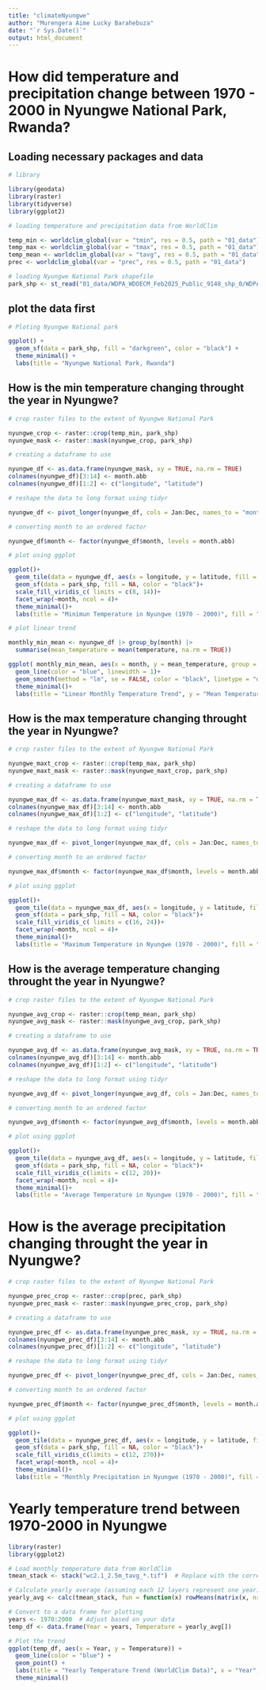 ```yaml
---
title: "climateNyungwe"
author: "Murengera Aime Lucky Barahebuza"
date: "`r Sys.Date()`"
output: html_document
---
```


# How did temperature and precipitation change between 1970 - 2000 in Nyungwe National Park, Rwanda?

## Loading necessary packages and data
```r
# library

library(geodata)
library(raster)
library(tidyverse)
library(ggplot2)

# loading temperature and precipitation data from WorldClim

temp_min <- worldclim_global(var = "tmin", res = 0.5, path = "01_data")
temp_max <- worldclim_global(var = "tmax", res = 0.5, path = "01_data")
temp_mean <- worldclim_global(var = "tavg", res = 0.5, path = "01_data")
prec <- worldclim_global(var = "prec", res = 0.5, path = "01_data")

# loading Nyungwe National Park shapefile
park_shp <- st_read("01_data/WDPA_WDOECM_Feb2025_Public_9148_shp_0/WDPA_WDOECM_Feb2025_Public_9148_shp-polygons.shp")

```

## plot the data first
```r
# Ploting Nyungwe National park

ggplot() +
  geom_sf(data = park_shp, fill = "darkgreen", color = "black") +
  theme_minimal() +
  labs(title = "Nyungwe National Park, Rwanda")

```

## How is the min temperature changing throught the year in Nyungwe?
```r
# crop raster files to the extent of Nyungwe National Park

nyungwe_crop <- raster::crop(temp_min, park_shp)
nyungwe_mask <- raster::mask(nyungwe_crop, park_shp)

# creating a dataframe to use

nyungwe_df <- as.data.frame(nyungwe_mask, xy = TRUE, na.rm = TRUE)
colnames(nyungwe_df)[3:14] <- month.abb
colnames(nyungwe_df)[1:2] <- c("longitude", "latitude")

# reshape the data to long format using tidyr

nyungwe_df <- pivot_longer(nyungwe_df, cols = Jan:Dec, names_to = "month", values_to = "temperature")

# converting month to an ordered factor

nyungwe_df$month <- factor(nyungwe_df$month, levels = month.abb)

# plot using ggplot

ggplot()+
  geom_tile(data = nyungwe_df, aes(x = longitude, y = latitude, fill = temperature))+
  geom_sf(data = park_shp, fill = NA, color = "black")+
  scale_fill_viridis_c( limits = c(8, 14))+
  facet_wrap(~month, ncol = 4)+
  theme_minimal()+
  labs(title = "Minimun Temperature in Nyungwe (1970 - 2000)", fill = "°C")

# plot linear trend

monthly_min_mean <- nyungwe_df |> group_by(month) |>
  summarise(mean_temperature = mean(temperature, na.rm = TRUE))

ggplot( monthly_min_mean, aes(x = month, y = mean_temperature, group = 1))+
  geom_line(color = "blue", linewidth = 1)+
  geom_smooth(method = "lm", se = FALSE, color = "black", linetype = "dashed")+
  theme_minimal()+
  labs(title = "Linear Monthly Temperature Trend", y = "Mean Temperature (°C)", x = "Month")

```

## How is the max temperature changing throught the year in Nyungwe?
```r
# crop raster files to the extent of Nyungwe National Park

nyungwe_maxt_crop <- raster::crop(temp_max, park_shp)
nyungwe_maxt_mask <- raster::mask(nyungwe_maxt_crop, park_shp)

# creating a dataframe to use

nyungwe_max_df <- as.data.frame(nyungwe_maxt_mask, xy = TRUE, na.rm = TRUE)
colnames(nyungwe_max_df)[3:14] <- month.abb
colnames(nyungwe_max_df)[1:2] <- c("longitude", "latitude")

# reshape the data to long format using tidyr

nyungwe_max_df <- pivot_longer(nyungwe_max_df, cols = Jan:Dec, names_to = "month", values_to = "temperature")

# converting month to an ordered factor

nyungwe_max_df$month <- factor(nyungwe_max_df$month, levels = month.abb)

# plot using ggplot

ggplot()+
  geom_tile(data = nyungwe_max_df, aes(x = longitude, y = latitude, fill = temperature))+
  geom_sf(data = park_shp, fill = NA, color = "black")+
  scale_fill_viridis_c( limits = c(16, 24))+
  facet_wrap(~month, ncol = 4)+
  theme_minimal()+
  labs(title = "Maximum Temperature in Nyungwe (1970 - 2000)", fill = "°C")
```

## How is the average temperature changing throught the year in Nyungwe?
```r
# crop raster files to the extent of Nyungwe National Park

nyungwe_avg_crop <- raster::crop(temp_mean, park_shp)
nyungwe_avg_mask <- raster::mask(nyungwe_avg_crop, park_shp)

# creating a dataframe to use

nyungwe_avg_df <- as.data.frame(nyungwe_avg_mask, xy = TRUE, na.rm = TRUE)
colnames(nyungwe_avg_df)[3:14] <- month.abb
colnames(nyungwe_avg_df)[1:2] <- c("longitude", "latitude")

# reshape the data to long format using tidyr

nyungwe_avg_df <- pivot_longer(nyungwe_avg_df, cols = Jan:Dec, names_to = "month", values_to = "temperature")

# converting month to an ordered factor

nyungwe_avg_df$month <- factor(nyungwe_avg_df$month, levels = month.abb)

# plot using ggplot

ggplot()+
  geom_tile(data = nyungwe_avg_df, aes(x = longitude, y = latitude, fill = temperature))+
  geom_sf(data = park_shp, fill = NA, color = "black")+
  scale_fill_viridis_c(limits = c(12, 20))+
  facet_wrap(~month, ncol = 4)+
  theme_minimal()+
  labs(title = "Average Temperature in Nyungwe (1970 - 2000)", fill = "°C")

```

# How is the average precipitation changing throught the year in Nyungwe?
```r
# crop raster files to the extent of Nyungwe National Park

nyungwe_prec_crop <- raster::crop(prec, park_shp)
nyungwe_prec_mask <- raster::mask(nyungwe_prec_crop, park_shp)

# creating a dataframe to use

nyungwe_prec_df <- as.data.frame(nyungwe_prec_mask, xy = TRUE, na.rm = TRUE)
colnames(nyungwe_prec_df)[3:14] <- month.abb
colnames(nyungwe_prec_df)[1:2] <- c("longitude", "latitude")

# reshape the data to long format using tidyr

nyungwe_prec_df <- pivot_longer(nyungwe_prec_df, cols = Jan:Dec, names_to = "month", values_to = "precipitation")

# converting month to an ordered factor

nyungwe_prec_df$month <- factor(nyungwe_prec_df$month, levels = month.abb)

# plot using ggplot

ggplot()+
  geom_tile(data = nyungwe_prec_df, aes(x = longitude, y = latitude, fill = precipitation))+
  geom_sf(data = park_shp, fill = NA, color = "black")+
  scale_fill_viridis_c(limits = c(12, 270))+
  facet_wrap(~month, ncol = 4)+
  theme_minimal()+
  labs(title = "Monthly Precipitation in Nyungwe (1970 - 2000)", fill = "mm")
```

# Yearly temperature trend between 1970-2000 in Nyungwe 
```r
library(raster)
library(ggplot2)

# Load monthly temperature data from WorldClim
tmean_stack <- stack("wc2.1_2.5m_tavg_*.tif")  # Replace with the correct path and files

# Calculate yearly average (assuming each 12 layers represent one year)
yearly_avg <- calc(tmean_stack, fun = function(x) rowMeans(matrix(x, nrow=12), na.rm=TRUE))

# Convert to a data frame for plotting
years <- 1970:2000  # Adjust based on your data
temp_df <- data.frame(Year = years, Temperature = yearly_avg[])

# Plot the trend
ggplot(temp_df, aes(x = Year, y = Temperature)) +
  geom_line(color = "blue") +
  geom_point() +
  labs(title = "Yearly Temperature Trend (WorldClim Data)", x = "Year", y = "Mean Temperature (°C)") +
  theme_minimal()

```
